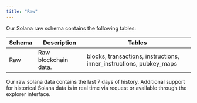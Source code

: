 ```yaml
---
title: "Raw"
---
```


Our Solana raw schema contains the following tables:

| Schema | Description          | Tables                                                                |
| ------ | -------------------- | --------------------------------------------------------------------- |
| Raw    | Raw blockchain data. | blocks, transactions, instructions, inner\_instructions, pubkey\_maps |

Our raw solana data contains the last 7 days of history. Additional support for historical Solana data is in real time via request or available through the explorer interface.


